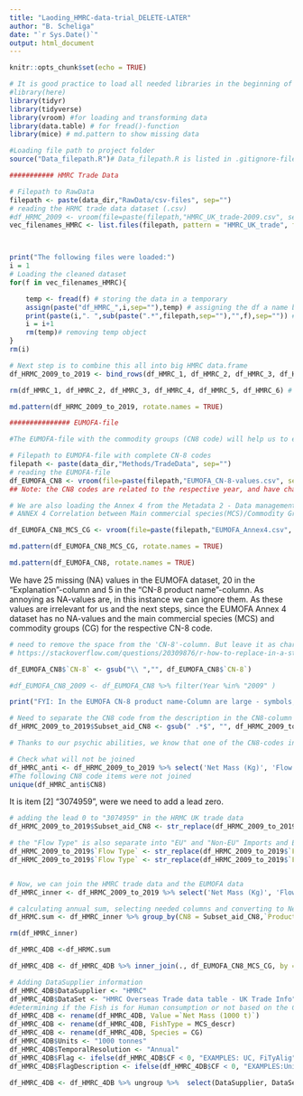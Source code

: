 ```yaml
---
title: "Laoding_HMRC-data-trial_DELETE-LATER"
author: "B. Scheliga"
date: "`r Sys.Date()`"
output: html_document
---
```


```r
knitr::opts_chunk$set(echo = TRUE)
```


```r
# It is good practice to load all needed libraries in the beginning of the scripted
#library(here)
library(tidyr)
library(tidyverse)
library(vroom) #for loading and transforming data
library(data.table) # for fread()-function
library(mice) # md.pattern to show missing data

```

```r
#Loading file path to project folder
source("Data_filepath.R")# Data_filepath.R is listed in .gitignore-file. So, you will need to create that file yourself and provide your respected filepath using "data_dir <- [enter your here]"

```

```r
########### HMRC Trade Data

# Filepath to RawData 
filepath <- paste(data_dir,"RawData/csv-files", sep="") 
# reading the HRMC trade data dataset (.csv)
#df_HRMC_2009 <- vroom(file=paste(filepath,"HMRC_UK_trade-2009.csv", sep="/"))
vec_filenames_HMRC <- list.files(filepath, pattern = "HMRC_UK_trade", full.names = TRUE)



print("The following files were loaded:")
i = 1
# Loading the cleaned dataset
for(f in vec_filenames_HMRC){

    temp <- fread(f) # storing the data in a temporary 
    assign(paste("df_HMRC_",i,sep=""),temp) # assigning the df a name based on input dataset
    print(paste(i,". ",sub(paste(".*",filepath,sep=""),"",f),sep="")) # print out which dataset files had been used
    i = i+1
    rm(temp)# removing temp object
}
rm(i)

# Next step is to combine this all into big HMRC data.frame
df_HRMC_2009_to_2019 <- bind_rows(df_HMRC_1, df_HMRC_2, df_HMRC_3, df_HMRC_4, df_HMRC_5, df_HMRC_6)

rm(df_HMRC_1, df_HMRC_2, df_HMRC_3, df_HMRC_4, df_HMRC_5, df_HMRC_6) # removing the unneeded df

```

```r

md.pattern(df_HRMC_2009_to_2019, rotate.names = TRUE)

```




```r
############### EUMOFA-file

#The EUMOFA-file with the commodity groups (CN8 code) will help us to easily identify fish for in "Non-Food use" and "Human consumption" in the HMRC-Trade data dataset.

# Filepath to EUMOFA-file with complete CN-8 codes
filepath <- paste(data_dir,"Methods/TradeData", sep="")
# reading the EUMOFA-file
df_EUMOFA_CN8 <- vroom(file=paste(filepath,"EUMOFA_CN-8-values.csv", sep="/"))
## Note: the CN8 codes are related to the respective year, and have change over time.

# We are also loading the Annex 4 from the Metadata 2 - Data management EUFOMA https://www.eumofa.eu/supply-balance-and-other-methodologies
# ANNEX 4 Correlation between Main commercial species(MCS)/Commodity Groups (CG) and CN-8 from 2001 to 2022 Revision 1.2

df_EUMOFA_CN8_MCS_CG <- vroom(file=paste(filepath,"EUMOFA_Annex4.csv", sep="/"))

```
```r

md.pattern(df_EUMOFA_CN8_MCS_CG, rotate.names = TRUE)

md.pattern(df_EUMOFA_CN8, rotate.names = TRUE)

```
We have 25 missing (NA) values in the EUMOFA dataset, 20 in the "Explanation"-column and 5 in the "CN-8 product name"-column. As annoying as NA-values are, in this instance we can ignore them. As these values are irrelevant for us and the next steps, since the EUMOFA Annex 4 dataset has no NA-values and the main commercial species (MCS) and commodity groups (CG) for the respective CN-8 code.  


```r

# need to remove the space from the 'CN-8'-column. But leave it as character, so we don't loose the "0" at the beginning of the CN8 code
# https://stackoverflow.com/questions/20309876/r-how-to-replace-in-a-string

df_EUMOFA_CN8$`CN-8` <- gsub("\\ ","", df_EUMOFA_CN8$`CN-8`)

#df_EUMOFA_CN8_2009 <- df_EUMOFA_CN8 %>% filter(Year %in% "2009" )

print("FYI: In the EUMOFA CN-8 product name-Column are large - symbols, which R does not recognize replaces them with ? in a square")

```

```r

# Need to separate the CN8 code from the description in the CN8-column of the HMRC data
df_HRMC_2009_to_2019$Subset_aid_CN8 <- gsub(" .*$", "", df_HRMC_2009_to_2019$CN8) # subset string before white space

# Thanks to our psychic abilities, we know that one of the CN8-codes in the HRMC Uk trade is missing its lead 0. And we need to deal with that.  

# Check what will not be joined
df_HMRC_anti <- df_HRMC_2009_to_2019 %>% select('Net Mass (Kg)', 'Flow Type', 'Year','Month', 'Subset_aid_CN8', 'CN8') %>%  anti_join(.,df_EUMOFA_CN8, by = c('Subset_aid_CN8' = 'CN-8'))
#The following CN8 code items were not joined
unique(df_HMRC_anti$CN8)


```

It is item [2] "3074959", were we need to add a lead zero. 

```r
# adding the lead 0 to "3074959" in the HRMC UK trade data
df_HRMC_2009_to_2019$Subset_aid_CN8 <- str_replace(df_HRMC_2009_to_2019$Subset_aid_CN8,"3074959","03074959")

# the "Flow Type" is also separate into "EU" and "Non-EU" Imports and Exports
df_HRMC_2009_to_2019$`Flow Type` <- str_replace(df_HRMC_2009_to_2019$`Flow Type`,"Non EU - ","") # needs to be first. Or else line 83 will remove "EU" from "Non EU -"
df_HRMC_2009_to_2019$`Flow Type` <- str_replace(df_HRMC_2009_to_2019$`Flow Type`,"EU - ","")


# Now, we can join the HMRC trade data and the EUMOFA data
df_HMRC_inner <- df_HRMC_2009_to_2019 %>% select('Net Mass (Kg)', 'Flow Type', 'Year','Month', 'Subset_aid_CN8') %>%  inner_join(.,df_EUMOFA_CN8, by = c('Subset_aid_CN8' = 'CN-8', 'Year' ))

```


```r
# calculating annual sum, selecting needed columns and converting to Net Mass from kg to 1000 tonnes
df_HRMC.sum <- df_HMRC_inner %>% group_by(CN8 = Subset_aid_CN8,`Product name` =`CN-8 product name`, Year = Year, Commodity =`Flow Type`, CF) %>% summarise(`Net Mass (1000 t)`= sum(`Net Mass (Kg)`)/1000000,`Net Mass (kg)`= sum(`Net Mass (Kg)`))

rm(df_HMRC_inner)

df_HMRC_4DB <-df_HRMC.sum

```


```r


df_HMRC_4DB <- df_HMRC_4DB %>% inner_join(., df_EUMOFA_CN8_MCS_CG, by = c('CN8' = 'CN8 code', 'Year'))

```


```r

# Adding DataSupplier information
df_HMRC_4DB$DataSupplier <- "HMRC"
df_HMRC_4DB$DataSet <- "HMRC Overseas Trade data table - UK Trade Info"
#determining if the Fish is for Human consumption or not based on the CF from the EUMOFA-file
df_HMRC_4DB <- rename(df_HMRC_4DB, Value =`Net Mass (1000 t)`)
df_HMRC_4DB <- rename(df_HMRC_4DB, FishType = MCS_descr)
df_HMRC_4DB <- rename(df_HMRC_4DB, Species = CG)
df_HMRC_4DB$Units <- "1000 tonnes"
df_HMRC_4DB$TemporalResolution <- "Annual"
df_HMRC_4DB$Flag <- ifelse(df_HMRC_4DB$CF < 0, "EXAMPLES: UC, FiTyAlig", "UC, FiTyAlig, ?????")
df_HMRC_4DB$FlagDescription <- ifelse(df_HMRC_4DB$CF < 0, "EXAMPLES:Units changed, Fish type aligned ", "Units changed, Fish type aligned, weight values converted using ?????")


```


```r
df_HMRC_4DB <- df_HMRC_4DB %>% ungroup %>%  select(DataSupplier, DataSet, Commodity, FishType, Species, Value, Units, Year, TemporalResolution, Flag, FlagDescription)

```

